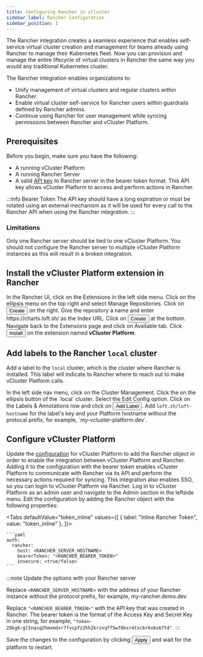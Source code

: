 ```yaml
---
title: Configuring Rancher in vCluster
sidebar_label: Rancher Configuration
sidebar_position: 1
---
```



The Rancher integration creates a seamless experience that enables self-service virtual cluster creation and management for teams already using Rancher to manage their Kubernetes fleet. Now you can provision and manage the entire lifecycle of virtual clusters in Rancher the same way you would any traditional Kubernetes cluster.

The Rancher integration enables organizations to:
- Unify management of virtual clusters and regular clusters within Rancher.
- Enable virtual cluster self-service for Rancher users within guardrails defined by Rancher admins.
- Continue using Rancher for user management while syncing permissions between Rancher and vCluster Platform.

## Prerequisites

Before you begin, make sure you have the following:

- A running vCluster Platform
- A running Rancher Server
- A valid [API key](https://ranchermanager.docs.rancher.com/api/quickstart) to Rancher server in the bearer token format. This API key allows vCluster Platform to access and perform actions in Rancher.


:::info Bearer Token
The API key should have a long expiration or must be rotated using an external mechanism as it will be used for every call to the Rancher API when using the Rancher integration.
:::

### Limitations

Only one Rancher server should be tied to one vCluster Platform. You should not configure the Rancher server to multiple vCluster Platform instances as this will result in a broken integration.

## Install the vCluster Platform extension in Rancher

<Flow id="install-rancher-plugin">
  <Step>
    In the Rancher UI, click on the <NavStep>Extensions</NavStep> in the left side menu. Click on the ellipsis menu on the top right and select <Label>Manage Repositories</Label>.
  </Step>
  <Step>
    Click on <Button>Create</Button> on the right. Give the repository a name and enter <Label>https://charts.loft.sh/</Label> as the Index URL.
  </Step>
  <Step>
    Click on <Button>Create</Button> at the bottom.
  </Step>
  <Step>
    Navigate back to the <NavStep>Extensions</NavStep> page and click on <Label>Available</Label> tab. Click <Button>Install</Button> on the extension named <b>vCluster Platform</b>.
  </Step>
</Flow>

## Add labels to the Rancher `local` cluster

Add a label to the `local` cluster, which is the cluster where Rancher is installed. This label will indicate to Rancher where to reach out to make vCluster Platform calls. 

<Flow>
  <Step>
     In the left side nav menu, click on the <Label>Cluster Management</Label>. Click the on the ellipsis button of the `local` cluster. Select the <Label>Edit Config</Label> option.
  </Step>
  <Step>
    Click on the <Label>Labels & Annotations</Label> row and click on <Button>Add Label</Button>. 
  </Step>
  <Step>
    Add <code>loft.sh/loft-hostname</code> for the label's key and your Platform hostname without the protocal prefix, for example, `my-vcluster-platform.dev`.
  </Step>
</Flow>

## Configure vCluster Platform 
Update the [configuration](../../api/resources/config) for vCluster Platform to add the Rancher object in order to enable the integration between vCluster Platform and Rancher. Adding it to the configuration with the bearer token enables vCluster Platform to communicate with Rancher via its API and perform the necessary actions required for syncing. This integration also enables SSO, so you can login to vCluster Platform via Rancher.
<Flow id="rancher-global-setup">
  <Step>
    Log in to vCluster Platform as an admin user and navigate to the <NavStep>Admin</NavStep> section in the leftside menu.
  </Step>
  <Step>
    Edit the configuration by adding the Rancher object with the following
    properties:

  <Tabs defaultValue="token_inline" values={[
    { label: "Inline Rancher Token", value: "token_inline" },
  ]}>

  <TabItem value="token_inline">

    ```yaml
    auth:
      rancher:
        host: <RANCHER_SERVER_HOSTNAME>
        bearerToken: "<RANCHER_BEARER_TOKEN>"
        insecure: <true/false>
    ```

  </TabItem>

  </Tabs>


:::note Update the options with your Rancher server

Replace `<RANCHER_SERVER_HOSTNAME>` with the address of your Rancher instance without the protocol prefix, for example, my-rancher.demo.dev

Replace `"<RANCHER_BEARER_TOKEN>"` with the API key that was created in Rancher. The bearer token is the format of the Access Key and Secret Key in one string, for example, `"token-28kg6:gl5nqsq2hmxmdxr7fvcpfz2hh2krzvqff5w78kxr4tvc6r6x6s67t4"`.
:::

  </Step>
  <Step>Save the changes to the configuration by clicking <Button>Apply</Button> and wait for the platform to restart.</Step>
</Flow>